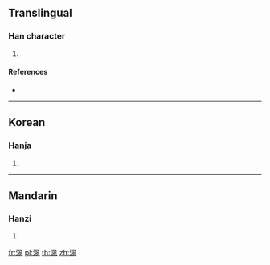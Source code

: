{{character info/new}}
==Translingual==

===Han character===
{{Han char|rn=85|rad=水|as=06|sn=9|four=37110|canj=EHNN|ids=⿰氵夙}}

# {{defn|Han|sort=水06}}

====References====
* {{Han ref|kx=0621.230|dkj=17404|dj=1018.020|hdz=31613.030|uh=6D2C|ud=27948|bh=CFA9|bd=53161}}

----

==Korean==

===Hanja===
{{ko-hanja|hangeul=속|eumhun=|rv=sok|mr=sok|y=sok}}

# {{defn|lang=ko|sort=水06}}

----

==Mandarin==

===Hanzi===
{{cmn-hanzi|pin=[[dào]] ([[dao4]]), [[shuò]] ([[shuo4]]), [[táo]] ([[tao2]]), [[yáo]] ([[yao2]])|wg=tao<sup>4</sup>, shuo<sup>4</sup>, t'ao<sup>2</sup>, yao<sup>2</sup>}}

# {{defn|lang=cmn|sort=水06}}

[[fr:洬]]
[[pl:洬]]
[[th:洬]]
[[zh:洬]]